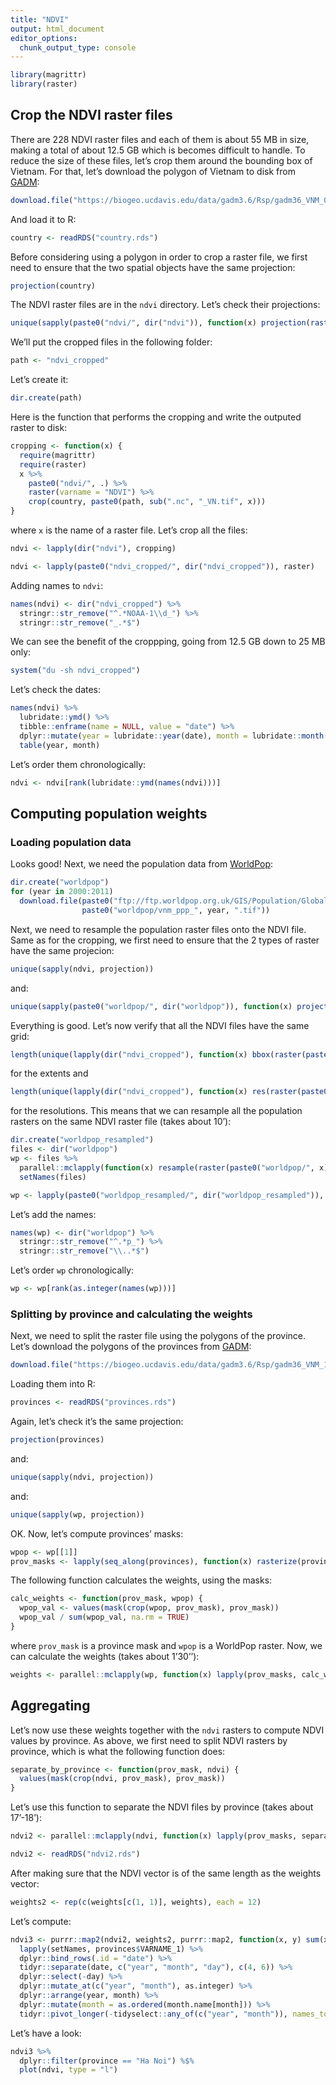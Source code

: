 ```yaml
---
title: "NDVI"
output: html_document
editor_options: 
  chunk_output_type: console
---
```


```r
library(magrittr)
library(raster)
```

## Crop the NDVI raster files

There are 228 NDVI raster files and each of them is about 55 MB in size, making
a total of about 12.5 GB which is becomes difficult to handle. To reduce the
size of these files, let's crop them around the bounding box of Vietnam. For
that, let's download the polygon of Vietnam to disk from [GADM](https://gadm.org):

```r
download.file("https://biogeo.ucdavis.edu/data/gadm3.6/Rsp/gadm36_VNM_0_sp.rds", "country.rds")
```

And load it to R:

```r
country <- readRDS("country.rds")
```

Before considering using a polygon in order to crop a raster file, we first need
to ensure that the two spatial objects have the same projection:

```r
projection(country)
```

The NDVI raster files are in the `ndvi` directory. Let's check their projections:

```r
unique(sapply(paste0("ndvi/", dir("ndvi")), function(x) projection(raster(x))))
```

We'll put the cropped files in the following folder:

```r
path <- "ndvi_cropped"
```

Let's create it:

```r
dir.create(path)
```

Here is the function that performs the cropping and write the outputed raster to
disk:

```r
cropping <- function(x) {
  require(magrittr)
  require(raster)
  x %>% 
    paste0("ndvi/", .) %>% 
    raster(varname = "NDVI") %>% 
    crop(country, paste0(path, sub(".nc", "_VN.tif", x)))
}
```

where `x` is the name of a raster file. Let's crop all the files:

```r
ndvi <- lapply(dir("ndvi"), cropping)
```

```r
ndvi <- lapply(paste0("ndvi_cropped/", dir("ndvi_cropped")), raster)
```

Adding names to `ndvi`:

```r
names(ndvi) <- dir("ndvi_cropped") %>% 
  stringr::str_remove("^.*NOAA-1\\d_") %>% 
  stringr::str_remove("_.*$")
```

We can see the benefit of the croppping, going from 12.5 GB down to 25 MB only:

```r
system("du -sh ndvi_cropped")
```

Let's check the dates:

```r
names(ndvi) %>% 
  lubridate::ymd() %>% 
  tibble::enframe(name = NULL, value = "date") %>% 
  dplyr::mutate(year = lubridate::year(date), month = lubridate::month(date)) %$% 
  table(year, month)
```

Let's order them chronologically:

```r
ndvi <- ndvi[rank(lubridate::ymd(names(ndvi)))]
```

## Computing population weights

### Loading population data

Looks good! Next, we need the population data from [WorldPop](http://www.worldpop.org.uk):

```r
dir.create("worldpop")
for (year in 2000:2011)
  download.file(paste0("ftp://ftp.worldpop.org.uk/GIS/Population/Global_2000_2020/", year, "/VNM/vnm_ppp_", year, ".tif"),
                paste0("worldpop/vnm_ppp_", year, ".tif"))
```

Next, we need to resample the population raster files onto the NDVI file. Same
as for the cropping, we first need to ensure that the 2 types of raster have the
same projecion:

```r
unique(sapply(ndvi, projection))
```

and:

```r
unique(sapply(paste0("worldpop/", dir("worldpop")), function(x) projection(raster(x))))
```

Everything is good. Let's now verify that all the NDVI files have the same grid:

```r
length(unique(lapply(dir("ndvi_cropped"), function(x) bbox(raster(paste0("ndvi_cropped/", x))))))
```

for the extents and

```r
length(unique(lapply(dir("ndvi_cropped"), function(x) res(raster(paste0("ndvi_cropped/", x))))))
```

for the resolutions. This means that we can resample all the population rasters
on the same NDVI raster file (takes about 10'):

```r
dir.create("worldpop_resampled")
files <- dir("worldpop")
wp <- files %>%
  parallel::mclapply(function(x) resample(raster(paste0("worldpop/", x)), ndvi[[1]], filename = paste0("worldpop_resampled/", x)), mc.cores = 4) %>% 
  setNames(files)
```

```r
wp <- lapply(paste0("worldpop_resampled/", dir("worldpop_resampled")), raster)
```

Let's add the names:

```r
names(wp) <- dir("worldpop") %>% 
  stringr::str_remove("^.*p_") %>% 
  stringr::str_remove("\\..*$")
```

Let's order `wp` chronologically:

```r
wp <- wp[rank(as.integer(names(wp)))]
```

### Splitting by province and calculating the weights

Next, we need to split the raster file using the polygons of the province. Let's
download the polygons of the provinces from [GADM](https://gadm.org):

```r
download.file("https://biogeo.ucdavis.edu/data/gadm3.6/Rsp/gadm36_VNM_1_sp.rds", "provinces.rds")
```

Loading them into R:

```r
provinces <- readRDS("provinces.rds")
```

Again, let's check it's the same projection:

```r
projection(provinces)
```

and:

```r
unique(sapply(ndvi, projection))
```

and:

```r
unique(sapply(wp, projection))
```

OK. Now, let's compute provinces' masks:

```r
wpop <- wp[[1]]
prov_masks <- lapply(seq_along(provinces), function(x) rasterize(provinces[x, ], crop(wpop, provinces[x, ])))
```

The following function calculates the weights, using the masks:

```r
calc_weights <- function(prov_mask, wpop) {
  wpop_val <- values(mask(crop(wpop, prov_mask), prov_mask))
  wpop_val / sum(wpop_val, na.rm = TRUE)
}
```

where `prov_mask` is a province mask and `wpop` is a WorldPop raster. Now, we
can calculate the weights (takes about 1'30''):

```r
weights <- parallel::mclapply(wp, function(x) lapply(prov_masks, calc_weights, x), mc.cores = 4)
```

## Aggregating

Let's now use these weights together with the `ndvi` rasters to compute NDVI
values by province. As above, we first need to split NDVI rasters by province,
which is what the following function does:

```r
separate_by_province <- function(prov_mask, ndvi) {
  values(mask(crop(ndvi, prov_mask), prov_mask))
}
```

Let's use this function to separate the NDVI files by province (takes about
17'-18'):

```r
ndvi2 <- parallel::mclapply(ndvi, function(x) lapply(prov_masks, separate_by_province, x), mc.cores = 4)
```

```r
ndvi2 <- readRDS("ndvi2.rds")
```

After making sure that the NDVI vector is of the same length as the weights
vector:

```r
weights2 <- rep(c(weights[c(1, 1)], weights), each = 12)
```

Let's compute:

```r
ndvi3 <- purrr::map2(ndvi2, weights2, purrr::map2, function(x, y) sum(x * y, na.rm = TRUE)) %>% 
  lapply(setNames, provinces$VARNAME_1) %>% 
  dplyr::bind_rows(.id = "date") %>% 
  tidyr::separate(date, c("year", "month", "day"), c(4, 6)) %>% 
  dplyr::select(-day) %>% 
  dplyr::mutate_at(c("year", "month"), as.integer) %>% 
  dplyr::arrange(year, month) %>% 
  dplyr::mutate(month = as.ordered(month.name[month])) %>% 
  tidyr::pivot_longer(-tidyselect::any_of(c("year", "month")), names_to = "province", values_to = "ndvi")
```

Let's have a look:

```r
ndvi3 %>% 
  dplyr::filter(province == "Ha Noi") %$%
  plot(ndvi, type = "l")
```






